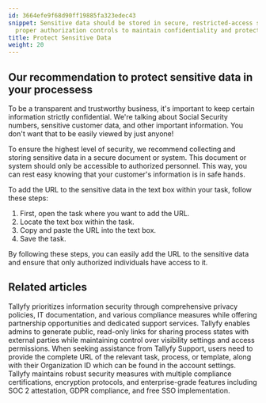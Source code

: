 ```yaml
---
id: 3664efe9f68d90ff19885fa323edec43
snippet: Sensitive data should be stored in secure, restricted-access systems with
  proper authorization controls to maintain confidentiality and protect customer information.
title: Protect Sensitive Data
weight: 20
---
```


## Our recommendation to protect sensitive data in your processess

To be a transparent and trustworthy business, it's important to keep certain information strictly confidential. We're talking about Social Security numbers, sensitive customer data, and other important information. You don't want that to be easily viewed by just anyone!

To ensure the highest level of security, we recommend collecting and storing sensitive data in a secure document or system. This document or system should only be accessible to authorized personnel. This way, you can rest easy knowing that your customer's information is in safe hands.

To add the URL to the sensitive data in the text box within your task, follow these steps:

1. First, open the task where you want to add the URL.
2. Locate the text box within the task.
3. Copy and paste the URL into the text box.
4. Save the task.

By following these steps, you can easily add the URL to the sensitive data and ensure that only authorized individuals have access to it.


## Related articles
<CardGrid>
<LinkTitleCard header="<b>Terms Legals > Tallyfy's privacy policy</b>" href="/products/pro/miscellaneous/terms-legals/where-can-i-find-tallyfys-privacy-policy/" > Tallyfy prioritizes information security through comprehensive privacy policies, IT documentation, and various compliance measures while offering partnership opportunities and dedicated support services. </LinkTitleCard>
<LinkTitleCard header="<b>Processes > Make a process visible to outsiders or guests</b>" href="/products/pro/tracking-and-tasks/processes/make-a-process-public/" > Tallyfy enables admins to generate public, read-only links for sharing process states with external parties while maintaining control over visibility settings and access permissions. </LinkTitleCard>
<LinkTitleCard header="<b>Support > Provide necessary info to Tallyfy's support team</b>" href="/products/pro/miscellaneous/support/how-to-provide-necessary-info-to-tallyfy-support/" > When seeking assistance from Tallyfy Support, users need to provide the complete URL of the relevant task, process, or template, along with their Organization ID which can be found in the account settings. </LinkTitleCard>
<LinkTitleCard header="<b>Miscellaneous > Terms & legals</b>" href="/products/pro/miscellaneous/terms-legals/" > Tallyfy maintains robust security measures with multiple compliance certifications, encryption protocols, and enterprise-grade features including SOC 2 attestation, GDPR compliance, and free SSO implementation. </LinkTitleCard>
</CardGrid>